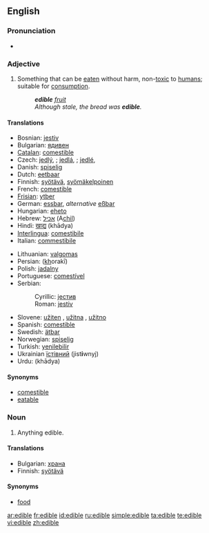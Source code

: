 ==English==

===Pronunciation===
* {{a|UK}} {{IPA|/ˈɛd.ɪ.bəl/}} {{SAMPA|/"Ed.I.b@l/}}

===Adjective===
{{en-adj|-}}

# Something that can be [[eaten]] without harm, non-[[toxic]] to [[human]]s; suitable for [[consumption]].
#:'''''edible''' [[fruit]]''
#:''Although stale, the bread was '''edible'''.''

====Translations====
{{trans-top|Something that can be eaten without harm; suitable for consumption}}
*Bosnian: [[jestiv]] {{m}}
*Bulgarian: [[ядивен]] {{m}}
*[[Catalan]]: [[comestible]]
*Czech: [[jedlý]], {{m}}; [[jedlá]], {{f}}; [[jedlé]], {{n}}
*Danish: [[spiselig]]
*Dutch: [[eetbaar]]
*Finnish: [[syötävä]], [[syömäkelpoinen]]
*French: [[comestible]]
*[[Frisian]]: [[ytber]]
*German: [[essbar]], ''alternative'' [[eßbar]]
*Hungarian: [[eheto]]
*Hebrew: [[אכיל]] (A<u>chil</u>)
*Hindi: [[खाद्य]] (khādya)
*[[Interlingua]]: [[comestibile]]
*Italian: [[commestibile]]
{{trans-mid}}
*Lithuanian: [[valgomas]]
*Persian: {{FAchar|[[خوراکی]]}} (<u>kh</u>orakī)
*Polish: [[jadalny]] {{m}}
*Portuguese: [[comestível]]
*Serbian:
*:Cyrillic: [[јестив]] {{m}}
*:Roman: [[jestiv]] {{m}}
*Slovene: [[užiten]] {{m}}, [[užitna]] {{f}}, [[užitno]] {{n}}
*Spanish: [[comestible]]
*Swedish: [[ätbar]]
*Norwegian: [[spiselig]]
*Turkish: [[yenilebilir]]
*Ukrainian [[їстівний]] {{m}} (jist'''i'''wnyj)
*Urdu: {{URchar|[[کھادیہ]]}} (khādya)
{{trans-bottom}}

====Synonyms====
*[[comestible]]
*[[eatable]]

===Noun===
{{en-noun}} 

# Anything edible.

====Translations====
{{trans-top|anything edible}}
*Bulgarian: [[храна]] {{f}}
*Finnish: [[syötävä]]
{{trans-mid}}
{{trans-bottom}}

====Synonyms====
*[[food]]

[[ar:edible]]
[[fr:edible]]
[[id:edible]]
[[ru:edible]]
[[simple:edible]]
[[ta:edible]]
[[te:edible]]
[[vi:edible]]
[[zh:edible]]
{{rfc-auto}}